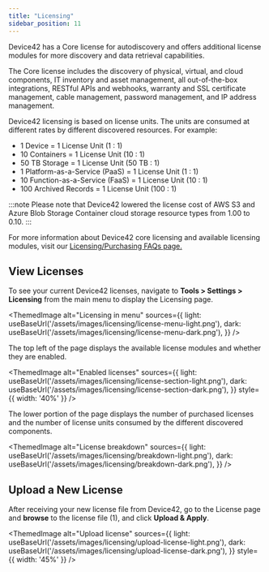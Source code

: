 ```yaml
---
title: "Licensing"
sidebar_position: 11
---
```



Device42 has a Core license for autodiscovery and offers additional license modules for more discovery and data retrieval capabilities.

The Core license includes the discovery of physical, virtual, and cloud components, IT inventory and asset management, all out-of-the-box integrations, RESTful APIs and webhooks, warranty and SSL certificate management, cable management, password management, and IP address management.

Device42 licensing is based on license units. The units are consumed at different rates by different discovered resources. For example:

- 1 Device = 1 License Unit (1 : 1)
- 10 Containers = 1 License Unit (10 : 1)
- 50 TB Storage = 1 License Unit (50 TB : 1)
- 1 Platform-as-a-Service (PaaS) = 1 License Unit (1 : 1)
- 10 Function-as-a-Service (FaaS) = 1 License Unit (10 : 1)
- 100 Archived Records = 1 License Unit (100 : 1)

:::note
Please note that Device42 lowered the license cost of AWS S3 and Azure Blob Storage Container cloud storage resource types from 1.00 to 0.10.
:::

For more information about Device42 core licensing and available licensing modules, visit our [Licensing/Purchasing FAQs page.](https://www.device42.com/company/faqs/?__hstc=51647990.ff5a79f118fd1dd66635c3ee1a2d193e.1631544705170.1639762215281.1640032949648.107&__hssc=51647990.2.1640032949648&__hsfp=1853336022)


## View Licenses

To see your current Device42 licenses, navigate to **Tools > Settings > Licensing** from the main menu to display the Licensing page.

<ThemedImage
  alt="Licensing in menu"
  sources={{
    light: useBaseUrl('/assets/images/licensing/license-menu-light.png'),
    dark: useBaseUrl('/assets/images/licensing/license-menu-dark.png'),
  }}
/>

The top left of the page displays the available license modules and whether they are enabled.

<ThemedImage
  alt="Enabled licenses"
  sources={{
    light: useBaseUrl('/assets/images/licensing/license-section-light.png'),
    dark: useBaseUrl('/assets/images/licensing/license-section-dark.png'),
  }}
  style={{ width: '40%' }} 
/>

The lower portion of the page displays the number of purchased licenses and the number of license units consumed by the different discovered components.

<ThemedImage
  alt="License breakdown"
  sources={{
    light: useBaseUrl('/assets/images/licensing/breakdown-light.png'),
    dark: useBaseUrl('/assets/images/licensing/breakdown-dark.png'),
  }}
/>

## Upload a New License

After receiving your new license file from Device42, go to the License page and **browse** to the license file (1), and click **Upload & Apply**.

<ThemedImage
  alt="Upload license"
  sources={{
    light: useBaseUrl('/assets/images/licensing/upload-license-light.png'),
    dark: useBaseUrl('/assets/images/licensing/upload-license-dark.png'),
  }}
  style={{ width: '45%' }} 
/>

